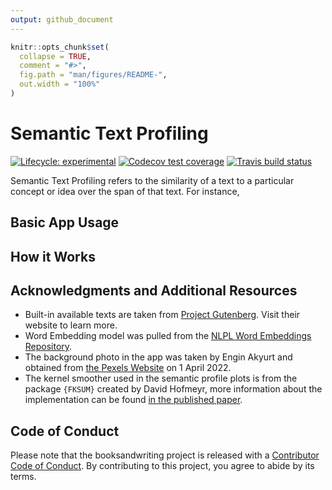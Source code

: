 ```yaml
---
output: github_document
---
```


<!-- README.md is generated from README.Rmd. Please edit that file -->

```r
knitr::opts_chunk$set(
  collapse = TRUE,
  comment = "#>",
  fig.path = "man/figures/README-",
  out.width = "100%"
)
```

# Semantic Text Profiling

<!-- badges: start -->
[![Lifecycle: experimental](https://img.shields.io/badge/lifecycle-experimental-orange.svg)](https://lifecycle.r-lib.org/articles/stages.html#experimental)
[![Codecov test coverage](https://codecov.io/gh/srmatth/booksandwriting/branch/master/graph/badge.svg)](https://codecov.io/gh/srmatth/booksandwriting?branch=master)
[![Travis build status](https://travis-ci.com/srmatth/booksandwriting.svg?branch=master)](https://travis-ci.com/srmatth/booksandwriting)
<!-- badges: end -->

Semantic Text Profiling refers to the similarity of a text to a particular concept or idea over the span of that text.
For instance, 

## Basic App Usage

## How it Works

## Acknowledgments and Additional Resources

- Built-in available texts are taken from [Project Gutenberg](https://www.gutenberg.org/). Visit their website to learn more.
- Word Embedding model was pulled from the [NLPL Word Embeddings Repository](http://vectors.nlpl.eu/repository/).
- The background photo in the app was taken by Engin Akyurt and obtained from [the Pexels Website](https://www.pexels.com/photo/assorted-books-on-wooden-shelf-2943603/) on 1 April 2022.
- The kernel smoother used in the semantic profile plots is from the package `{FKSUM}` created by David Hofmeyr, more information about the implementation can be found [in the published paper](https://doi.org/10.18637/jss.v101.i03).

## Code of Conduct
  
  Please note that the booksandwriting project is released with a [Contributor Code of Conduct](https://contributor-covenant.org/version/2/0/CODE_OF_CONDUCT.html). By contributing to this project, you agree to abide by its terms.
